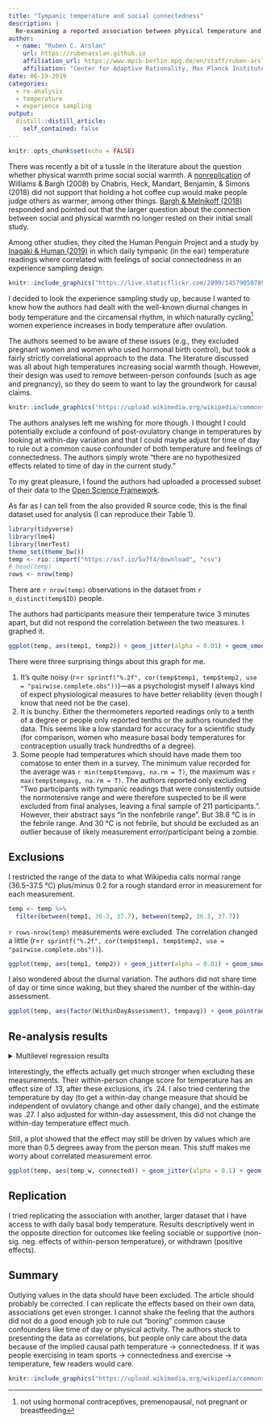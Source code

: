 ```yaml
---
title: "Tympanic temperature and social connectedness"
description: |
  Re-examining a reported association between physical temperature and social connectedness.
author:
  - name: "Ruben C. Arslan"
    url: https://rubenarslan.github.io
    affiliation_url: https://www.mpib-berlin.mpg.de/en/staff/ruben-arslan
    affiliation: "Center for Adaptive Rationality, Max Planck Institute for Human Development, Berlin"
date: 06-19-2019
categories: 
  - re-analysis
  - temperature
  - experience sampling
output:
  distill::distill_article:
    self_contained: false
---
```



```r
knitr::opts_chunk$set(echo = FALSE)
```

There was recently a bit of a tussle in the literature about the question whether physical warmth prime social social warmth.
A [nonreplication](https://econtent.hogrefe.com/doi/abs/10.1027/1864-9335/a000361) of Williams & Bargh (2008) by Chabris, Heck, Mandart, Benjamin, & Simons (2018) did not support that holding a hot coffee cup would make people judge others as warmer, among other things. 
[Bargh & Melnikoff (2018)](https://econtent.hogrefe.com/doi/abs/10.1027/1864-9335/a000387) responded and pointed out that the larger question about the connection between social and physical warmth no longer rested on their initial small study. 

Among other studies, they cited the Human Penguin Project and a study by [Inagaki & Human (2019)](https://psycnet.apa.org/fulltext/2019-31329-001.html) in which daily tympanic (in the ear) temperature readings where correlated with feelings of social connectedness in an experience sampling design.

```r
knitr::include_graphics("https://live.staticflickr.com/2899/14579050789_7a1623171a_o_d.jpg")
```

I decided to look the experience sampling study up, because I wanted to know how the authors had dealt with the well-known diurnal changes in body temperature and the circamensal rhythm, in which naturally cycling^[not using hormonal contraceptives, premenopausal, not pregnant or breastfeeding] women experience increases in body temperature after ovulation. 

The authors seemed to be aware of these issues (e.g., they excluded pregnant women and women who used hormonal birth control), but took a fairly strictly correlational approach to the data. The literature discussed was all about high temperatures increasing social warmth though. However, their design was used to remove between-person confounds (such as age and pregnancy), so they do seem to want to lay the groundwork for causal claims.

<aside>
```r
knitr::include_graphics("https://upload.wikimedia.org/wikipedia/commons/0/05/Body_Temp_Variation.png")
```
</aside>

The authors analyses left me wishing for more though. I thought I could potentially exclude a confound of post-ovulatory change in temperatures by looking at within-day variation and that I could maybe adjust for time of day to rule out a common cause confounder of both temperature and feelings of connectedness. The authors simply wrote "there are no hypothesized effects related to time of day in the current study."

To my great pleasure, I found the authors had uploaded a processed subset of their data to the [Open Science Framework](https://osf.io/at6d8/).

As far as I can tell from the also provided R source code, this is the final dataset used for analysis (I can reproduce their Table 1).


```r
library(tidyverse)
library(lme4)
library(lmerTest)
theme_set(theme_bw())
temp <- rio::import("https://osf.io/5u7f4/download", "csv")
# head(temp)
rows <- nrow(temp)
```

There are `r nrow(temp)` observations in the dataset from `r n_distinct(temp$ID)` people.

The authors had participants measure their temperature twice 3 minutes apart, but did not respond the correlation between the two measures. I graphed it.

```r
ggplot(temp, aes(temp1, temp2)) + geom_jitter(alpha = 0.01) + geom_smooth()
```

There were three surprising things about this graph for me. 

1. It's quite noisy (r=`r sprintf("%.2f", cor(temp$temp1, temp$temp2, use = "pairwise.complete.obs"))`)—as a psychologist myself I always kind of expect physiological measures to have better reliability (even though I know that need not be the case). 
2. It is bunchy. Either the thermometers reported readings only to a tenth of a degree or people only reported tenths or the authors rounded the data. This seems like a low standard for accuracy for a scientific study (for comparison, women who measure basal body temperatures for contraception usually track hundredths of a degree).
3. Some people had temperatures which should have made them too comatose to enter them in a survey. The minimum value recorded for the average was `r min(temp$tempavg, na.rm = T)`, the maximum was  `r max(temp$tempavg, na.rm = T)`. The authors reported only excluding "Two participants with tympanic readings that were consistently outside the normotensive range and were therefore suspected to be ill were excluded from final analyses, leaving a final sample of 211 participants.". However, their abstract says "in the nonfebrile range". But 38.8 °C is in the febrile range. And 30 °C is not febrile, but should be excluded as an outlier because of likely measurement error/participant being a zombie.

## Exclusions

I restricted the range of the data to what Wikipedia calls normal range (36.5–37.5 °C) plus/minus 0.2 for a rough standard error in measurement for each measurement.

```r
temp <- temp %>% 
  filter(between(temp1, 36.3, 37.7), between(temp2, 36.3, 37.7))
```

`r rows-nrow(temp)` measurements were excluded. The correlation changed a little (r=`r sprintf("%.2f", cor(temp$temp1, temp$temp2, use = "pairwise.complete.obs"))`).

```r
ggplot(temp, aes(temp1, temp2)) + geom_jitter(alpha = 0.01) + geom_smooth()
```

I also wondered about the diurnal variation. The authors did not share time of day or time since waking, but they shared the number of the within-day assessment.

```r
ggplot(temp, aes(factor(WithinDayAssessment), tempavg)) + geom_pointrange(stat = 'summary')
```

## Re-analysis results
<details><summary>Multilevel regression results</summary>
```r
temp <- temp %>% 
  group_by(ID) %>% 
  mutate(temp_b = mean(tempavg, na.rm = T),
         temp_w = tempavg - temp_b) %>% 
    group_by(ID, Day) %>% 
  mutate(temp_b_day = mean(tempavg, na.rm = T),
         temp_w_day = tempavg - temp_b_day)
ggplot(temp, aes(tempavg, connected)) + geom_jitter(alpha = 0.01) + geom_smooth()


summary(lmer(tempavg ~  (1 | ID) + (1 | ID:Day), temp))
summary(lmer(connected ~  temp_b + temp_w  + (1 | ID) + (1 | ID:Day), temp))
summary(lmer(connected ~  temp_b + temp_b_day + temp_w_day + (1 | ID) + (1 | ID:Day), temp))
summary(lmer(connected ~  temp_b + temp_b_day + temp_w_day + factor(WithinDayAssessment) + (1 | ID) + (1 | ID:Day), temp))
```

</details>

Interestingly, the effects actually get much stronger when excluding these measurements. Their within-person change score for temperature has an effect size of .13, after these exclusions, it's .24. I also tried centering the temperature by day (to get a within-day change measure that should be independent of ovulatory change and other daily change), and the estimate was .27. I also adjusted for within-day assessment, this did not change the within-day temperature effect much.

Still, a plot showed that the effect may still be driven by values which are more than 0.5 degrees away from the person mean. This stuff makes me worry about correlated measurement error.

```r
ggplot(temp, aes(temp_w, connected)) + geom_jitter(alpha = 0.1) + geom_smooth() + geom_smooth(method = "lm")
```

## Replication
I tried replicating the association with another, larger dataset that I have access to with daily basal body temperature. Results descriptively went in the opposite direction for outcomes like feeling sociable or supportive (non-sig. neg. effects of within-person temperature), or withdrawn (positive effects). 

## Summary

Outlying values in the data should have been excluded. The article should probably be corrected. I can replicate the effects based on their own data, associations get even stronger. I cannot shake the feeling that the authors did not do a good enough job to rule out "boring" common cause confounders like time of day or physical activity. The authors stuck to presenting the data as correlations, but people only care about the data because of the implied causal path temperature -> connectedness. If it was people exercising in team sports -> connectedness and exercise -> temperature, few readers would care.


```r
knitr::include_graphics("https://upload.wikimedia.org/wikipedia/commons/a/a3/Aptenodytes_forsteri_-Snow_Hill_Island%2C_Antarctica_-adults_and_juvenile-8.jpg")
```
